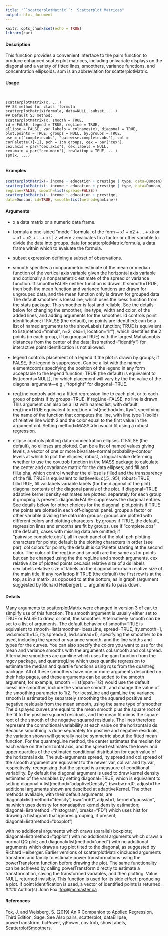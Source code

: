 ```yaml
---
title: "``scatterplotMatrix``:  Scatterplot Matrices"
output: html_document
---
```


```r
knitr::opts_chunk$set(echo = TRUE)
library(car)
```




#### Description

This function provides a convenient interface to the pairs function to produce enhanced scatterplot
matrices, including univariate displays on the diagonal and a variety of fitted lines, smoothers,
variance functions, and concentration ellipsoids. spm is an abbreviation for scatterplotMatrix.

#### Usage

<pre><code>

scatterplotMatrix(x, ...)
## S3 method for class 'formula'
scatterplotMatrix(formula, data=NULL, subset, ...)
## Default S3 method:
scatterplotMatrix(x, smooth = TRUE,
id = FALSE, legend = TRUE, regLine = TRUE,
ellipse = FALSE, var.labels = colnames(x), diagonal = TRUE,
plot.points = TRUE, groups = NULL, by.groups = TRUE,
use = c("complete.obs", "pairwise.complete.obs"), col =
carPalette()[-1], pch = 1:n.groups, cex = par("cex"),
cex.axis = par("cex.axis"), cex.labels = NULL,
cex.main = par("cex.main"), row1attop = TRUE, ...)
spm(x, ...)

</code></pre>

#### Examples

```r

scatterplotMatrix(~ income + education + prestige | type, data=Duncan)
scatterplotMatrix(~ income + education + prestige | type, data=Duncan,
regLine=FALSE, smooth=list(spread=FALSE))
scatterplotMatrix(~ income + education + prestige,
data=Duncan, id=TRUE, smooth=list(method=gamLine))
```

#### Arguments
* x a data matrix or a numeric data frame.
* formula a one-sided “model” formula, of the form ~ x1 + x2 + ... + xk or ~ x1 + x2 + ... + xk | z where z evaluates to a factor or other variable to divide the data into groups.
data for scatterplotMatrix.formula, a data frame within which to evaluate the
formula.

* subset expression defining a subset of observations.
* smooth specifies a nonparametric estimate of the mean or median function of the vertical axis variable given the horizontal axis variable and optionally a nonparametric estimate of the spread or variance function. If smooth=FALSE neither function
is drawn. If smooth=TRUE, then both the mean function and variance funtions are drawn for ungrouped data, and the mean function only is drawn for grouped data. The default smoother is loessLine, which uses the loess function from
the stats package. This smoother is fast and reliable. See the details below
for changing the smoother, line type, width and color, of the added lines, and
adding arguments for the smoother.
id controls point identification; if FALSE (the default), no points are identified; can be a list of named arguments to the showLabels function; TRUE is equivalent to list(method="mahal", n=2, cex=1, location="lr"), which identifies the
2 points (in each group, if by.groups=TRUE) with the largest Mahalanobis distances
from the center of the data; list(method="identify") for interactive
point identification is not allowed.
* legend controls placement of a legend if the plot is drawn by groups; if FALSE, the legend is suppressed. Can be a list with the named elementcoords specifying the position of the legend in any form acceptable to the legend function; TRUE (the
default) is equivalent to list(coords=NULL), for which placement will vary by
the the value of the diagonal argument—e.g., "topright" for diagonal=TRUE.
* regLine controls adding a fitted regression line to each plot, or to each group of points if
by.groups=TRUE. If regLine=FALSE, no line is drawn. This argument can also
be a list with named list, with default regLine=TRUE equivalent to regLine = list(method=lm, lty=1, specifying the name of the function that computes the line, with line type 1 (solid) of relative line width 2 and the color equal to the first value in the argument
col. Setting method=MASS::rlm would fit using a robust regression.

* ellipse controls plotting data-concentration ellipses. If FALSE (the default), no ellipses are plotted. Can be a list of named values giving levels, a vector of one or more bivariate-normal probability-contour levels at which to plot the ellipses; robust,
a logical value determing whether to use the cov.trob function in the MASS
package to calculate the center and covariance matrix for the data ellipses; and
fill and fill.alpha, which control whether the ellipse is filled and the transparency
of the fill. TRUE is equivalent to list(levels=c(.5, .95), robust=TRUE, fill=TRUE, fill.var.labels variable labels (for the diagonal of the plot).
diagonal contents of the diagonal panels of the plot. If diagonal=TRUE adaptive kernel
density estimates are plotted, separately for each group if grouping is present.
diagonal=FALSE suppresses the diagonal entries. See details below for other
choices for the diagonal.
plot.points if TRUE the points are plotted in each off-diagonal panel.
groups a factor or other variable dividing the data into groups; groups are plotted with
different colors and plotting characters.
by.groups if TRUE, the default, regression lines and smooths are fit by groups.
use if "complete.obs" (the default), cases with missing data are omitted; if "pairwise.complete.obs"), all in each panel of the plot.
pch plotting characters for points; default is the plotting characters in order (see par).
col colors for points; the default is carPalette starting at the second color. The
color of the regLine and smooth are the same as for points but can be changed
using the the regLine and smooth arguments.
cex relative size of plotted points
cex.axis relative size of axis labels
cex.labels relative size of labels on the diagonal
cex.main relative size of the main title, if any
row1attop If TRUE (the default) the first row is at the top, as in a matrix, as opposed to at
the bottom, as in graph (argument suggested by Richard Heiberger).
... arguments to pass down.

#### Details

Many arguments to scatterplotMatrix were changed in version 3 of car, to simplify use of this
function.
The smooth argument is usually either set to TRUE or FALSE to draw, or omit, the smoother. Alternatively
smooth can be set to a list of arguments. The default behavior of smooth=TRUE is equivalent to
smooth=list(smoother=loessLine, spread=TRUE, lty.smooth=1, lwd.smooth=1.5, lty.spread=3, lwd.spread=1),
specifying the smoother to be used, including the spread or variance smooth, and the line widths
and types for the curves. You can also specify the colors you want to use for the mean and variance
smooths with the arguments col.smooth and col.spread. Alternative smoothers are gamline
which uses the gam function from the mgcv package, and quantregLine which uses quantile regression
to estimate the median and quartile functions using rqss from the quantreg package. All of these smoothers have one or more arguments described on their help pages, and these arguments can be added to the smooth argument; for example, smooth = list(span=1/2) would use the
default loessLine smoother, include the variance smooth, and change the value of the smoothing
parameter to 1/2. For loessLine and gamLine the variance smooth is estimated by separately
smoothing the squared positive and negative residuals from the mean smooth, using the same type
of smoother. The displayed curves are equal to the mean smooth plus the square root of the fit to the positive squared residuals, and the mean fit minus the square root of the smooth of the negative squared residuals. The lines therefore represent the comnditional variabiliity at each value on the horizontal axis. Because smoothing is done separately for positive and negative residuals, the variation shown will generally not be symmetric about the fitted mean function. For the quantregLine
method, the center estimates the median for each value on the horizontal axis, and the spread estimates the lower and upper quartiles of the estimated conditional distribution for each value of the horizontal axis.
The sub-arguments spread, lty.spread and col.spread of the smooth argument are equivalent to the newer var, col.var and lty.var, respectively, recognizing that the spread is a measuure of conditional variability.
By default the diagonal argument is used to draw kernel density estimates of the variables by setting
diagonal=TRUE, which is equivalent to setting diagonal = list(method="adaptiveDensity", bw=bw.nrd0, adjust=The additional arguments shown are descibed at adaptiveKernel. The other methods avaliable, with their default arguments, are diagonal=list(method="density", bw="nrd0", adjust=1, kernel="gaussian", na.which uses density for nonadaptive kernel density estimation; diagonal=list(method ="histogram", breaks="FD")
which uses hist for drawing a histogram that ignores grouping, if present; diagonal=list(method="boxplot")

with no additional arguments which draws (parallel) boxplots; diagonal=list(method="qqplot")
with no additional arguments which draws a normal QQ plot; and diagonal=list(method="oned")
with no additional arguments which draws a rug plot tilted to the diagonal, as suggested by Richard
Heiberger.
Earlier versions of scatterplotMatrix included arguments transform and family to estimate
power transformations using the powerTransform function before drawing the plot. The same
functionality can be achieved by calling powerTransform directly to estimate a transformation,
saving the transformed variables, and then plotting.
Value
NULL, returned invisibly. This function is used for its side effect: producing a plot. If point identification
is used, a vector of identified points is returned.
#### Author(s)
John Fox <jfox@mcmaster.ca>

#### References

Fox, J. and Weisberg, S. (2019) An R Companion to Applied Regression, Third Edition, Sage.
See Also
pairs, scatterplot, dataEllipse, powerTransform, bcPower, yjPower, cov.trob, showLabels,
ScatterplotSmoothers.

